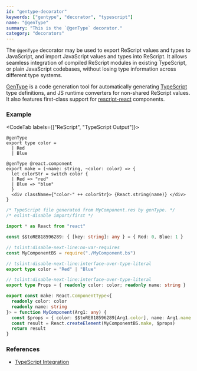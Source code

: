 ```yaml
---
id: "gentype-decorator"
keywords: ["gentype", "decorator", "typescript"]
name: "@genType"
summary: "This is the `@genType` decorator."
category: "decorators"
---
```


The `@genType` decorator may be used to export ReScript values and types to JavaScript, and import JavaScript values and types into ReScript. It allows seamless integration of compiled ReScript modules in existing TypeScript, or plain JavaScript codebases, without losing type information across different type systems.

[GenType](/docs/manual/latest/typescript-integration) is a code generation tool for automatically generating [TypeScript](https://www.typescriptlang.org/) type definitions, and JS runtime converters for non-shared ReScript values. It also features first-class support for [rescript-react](/docs/react/latest/introduction) components.

### Example

<CodeTab labels={["ReScript", "TypeScript Output"]}>

```res
@genType
export type color =
  | Red
  | Blue

@genType @react.component
export make = (~name: string, ~color: color) => {
  let colorStr = switch color {
  | Red => "red"
  | Blue => "blue"
  }
  <div className={"color-" ++ colorStr}> {React.string(name)} </div>
}
```

```ts
/* TypeScript file generated from MyComponent.res by genType. */
/* eslint-disable import/first */

import * as React from "react"

const $$toRE818596289: { [key: string]: any } = { Red: 0, Blue: 1 }

// tslint:disable-next-line:no-var-requires
const MyComponentBS = require("./MyComponent.bs")

// tslint:disable-next-line:interface-over-type-literal
export type color = "Red" | "Blue"

// tslint:disable-next-line:interface-over-type-literal
export type Props = { readonly color: color; readonly name: string }

export const make: React.ComponentType<{
  readonly color: color
  readonly name: string
}> = function MyComponent(Arg1: any) {
  const $props = { color: $$toRE818596289[Arg1.color], name: Arg1.name }
  const result = React.createElement(MyComponentBS.make, $props)
  return result
}
```

</CodeTab>

### References

- [TypeScript Integration](/docs/manual/latest/typescript-integration)
